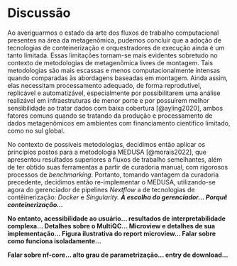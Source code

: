 # Discussão {#disc}

Ao averiguarmos o estado da arte dos fluxos de trabalho computacional presentes na área da metagenômica, pudemos concluir que a adoção de tecnologias de conteinerização e orquestradores de execução ainda é um tanto limitada.
Essas limitações tornam-se mais evidentes sobretudo no contexto de metodologias de metagenômica livres de montagem.
Tais metodologias são mais escassas e menos computacionalmente intensas quando comparadas às abordagens baseadas em montagem.
Ainda assim, elas necessitam processamento adequado, de forma reprodutível, replicável e automatizável, especialmente por possibilitarem uma análise realizável em infraestruturas de menor porte e por possuírem melhor sensibilidade ao tratar dados com baixa cobertura [@ayling2020], ambos fatores comuns quando se tratando da produção e processamento de dados metagenômicos em ambientes com financiamento científico limitado, como no sul global.

No contexto de possíveis metodologias, decidimos então aplicar os princípios postos para a metodologia MEDUSA [@morais2022], que apresentou resultados superiores a fluxos de trabalho semelhantes, além de ter obtido suas ferramentas a partir de curadoria manual, com rigorosos processos de *benchmarking*.
Portanto, tomando vantagem da curadoria precedente, decidimos então re-implementar o MEDUSA, utilizando-se agora do gerenciador de pipelines *Nextflow* a de tecnologias de contêinerização: *Docker* e *Singularity. **A escolha do gerenciador... Porquê conteinerização...***

**No entanto, acessibilidade ao usuário... resultados de interpretabilidade complexa... Detalhes sobre o MultiQC... Microview e detalhes de sua implementação... Figura ilustrativa do report microview... Falar sobre como funciona isoladamente...**

**Falar sobre nf-core... alto grau de parametrização... entry de download...**
